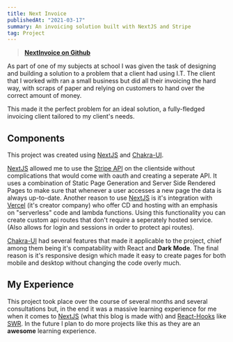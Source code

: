 ```yaml
---
title: Next Invoice
publishedAt: "2021-03-17"
summary: An invoicing solution built with NextJS and Stripe
tag: Project
---
```


> **[NextInvoice on Github](https://github.com/sebasptsch/NextInvoice)**

As part of one of my subjects at school I was given the task of designing and building a solution to a problem that a client had using I.T. The client that I worked with ran a small business but did all their invoicing the hard way, with scraps of paper and relying on customers to hand over the correct amount of money.

This made it the perfect problem for an ideal solution, a fully-fledged invoicing client tailored to my client's needs.

## Components

This project was created using [NextJS](https://nextjs.org/) and [Chakra-UI](https://chakra-ui.com/).

[NextJS](https://nextjs.org/) allowed me to use the [Stripe API](https://stripe.com/docs/api) on the clientside without complications that would come with oauth and creating a seperate API. It uses a combination of Static Page Generation and Server Side Rendered Pages to make sure that whenever a user accesses a new page the data is always up-to-date.
Another reason to use [NextJS](https://nextjs.org/) is it's integration with [Vercel](https://vercel.com) (it's creator company) who offer CD and hosting with an emphasis on "serverless" code and lambda functions. Using this functionality you can create custom api routes that don't require a seperately hosted service. (Also allows for login and sessions in order to protect api routes).

[Chakra-UI](https://chakra-ui.com/) had several features that made it applicable to the project, chief among them being it's compatability with React and **Dark Mode**. The final reason is it's responsive design which made it easy to create pages for both mobile and desktop without changing the code overly much.

## My Experience

This project took place over the course of several months and several consultations but, in the end it was a massive learning experience for me when it comes to [NextJS](https://nextjs.org/) (what this blog is made with) and [React-Hooks](https://reactjs.org/docs/hooks-intro.html) like [SWR](https://swr.vercel.app/). In the future I plan to do more projects like this as they are an **awesome** learning experience.
